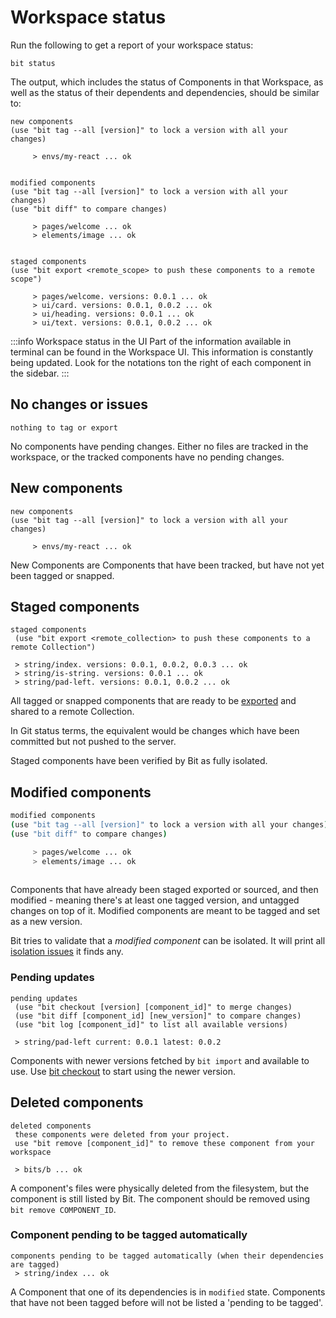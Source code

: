 # Workspace status

Run the following to get a report of your workspace status:

```
bit status
```

The output, which includes the status of Components in that Workspace, as well as the status of their dependents and dependencies, should be similar to:

```
new components
(use "bit tag --all [version]" to lock a version with all your changes)

     > envs/my-react ... ok
                         

modified components
(use "bit tag --all [version]" to lock a version with all your changes)
(use "bit diff" to compare changes)

     > pages/welcome ... ok
     > elements/image ... ok
                         

staged components
(use "bit export <remote_scope> to push these components to a remote scope")

     > pages/welcome. versions: 0.0.1 ... ok
     > ui/card. versions: 0.0.1, 0.0.2 ... ok
     > ui/heading. versions: 0.0.1 ... ok
     > ui/text. versions: 0.0.1, 0.0.2 ... ok

```

:::info Workspace status in the UI
Part of the information available in terminal can be found in the Workspace UI. This information is constantly being updated.
Look for the notations ton the right of each component in the sidebar.
:::


## No changes or issues

```shell
nothing to tag or export
```

No components have pending changes. Either no files are tracked in the workspace, or the tracked components have no pending changes.

## New components
```shell
new components
(use "bit tag --all [version]" to lock a version with all your changes)

     > envs/my-react ... ok
```

New Components are Components that have been tracked, but have not yet been tagged or snapped.

## Staged components
```shell
staged components
 (use "bit export <remote_collection> to push these components to a remote Collection")

 > string/index. versions: 0.0.1, 0.0.2, 0.0.3 ... ok
 > string/is-string. versions: 0.0.1 ... ok
 > string/pad-left. versions: 0.0.1, 0.0.2 ... ok
```

All tagged or snapped components that are ready to be [exported](/reference/cli-reference#export) and shared to a remote Collection.

In Git status terms, the equivalent would be changes which have been committed but not pushed to the server.

Staged components have been verified by Bit as fully isolated.

## Modified components

```bash
modified components
(use "bit tag --all [version]" to lock a version with all your changes)
(use "bit diff" to compare changes)

     > pages/welcome ... ok
     > elements/image ... ok
                         
```

Components that have already been staged exported or sourced, and then modified - meaning there's at least one tagged version, and untagged changes on top of it.
Modified components are meant to be tagged and set as a new version.

Bit tries to validate that a _modified component_ can be isolated. It will print all [isolation issues](/components/isolation-errors) it finds any.

### Pending updates

```shell
pending updates
 (use "bit checkout [version] [component_id]" to merge changes)
 (use "bit diff [component_id] [new_version]" to compare changes)
 (use "bit log [component_id]" to list all available versions)

 > string/pad-left current: 0.0.1 latest: 0.0.2
```

Components with newer versions fetched by `bit import` and available to use. Use [bit checkout](/reference/cli-reference#checkout) to start using the newer version.

## Deleted components
```shell
deleted components
 these components were deleted from your project.
 use "bit remove [component_id]" to remove these component from your workspace

 > bits/b ... ok
```

A component's files were physically deleted from the filesystem, but the component is still listed by Bit. The component should be removed using `bit remove COMPONENT_ID`.

### Component pending to be tagged automatically

```shell
components pending to be tagged automatically (when their dependencies are tagged)
 > string/index ... ok
```

A Component that one of its dependencies is in `modified` state. Components that have not been tagged before will not be listed a 'pending to be tagged'.

